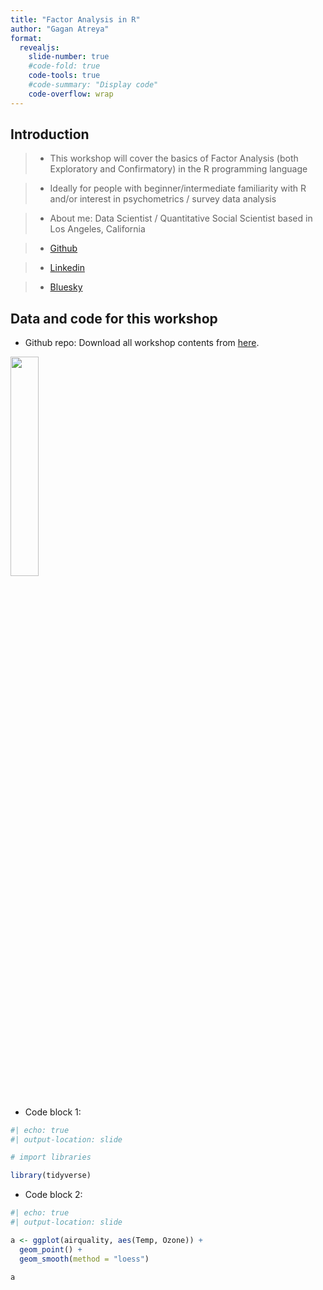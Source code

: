 ```yaml
---
title: "Factor Analysis in R"
author: "Gagan Atreya"
format:
  revealjs: 
    slide-number: true
    #code-fold: true
    code-tools: true
    #code-summary: "Display code"
    code-overflow: wrap
---
```


## Introduction 

> - This workshop will cover the basics of Factor Analysis (both Exploratory and Confirmatory) in the R programming language

> - Ideally for people with beginner/intermediate familiarity with R and/or interest in psychometrics / survey data analysis 

> - About me: Data Scientist / Quantitative Social Scientist based in Los Angeles, California

> - [Github](https://github.com/atreyagagan){target="blank"}

> - [Linkedin](https://www.linkedin.com/in/gagan-atreya-1170202a2/){target="blank"}

> - [Bluesky](https://bsky.app/profile/gaganatreya.bsky.social){target="blank"} 


## Data and code for this workshop 

- Github repo: Download all workshop contents from [here](https://github.com/atreyagagan/Factor_Analysis_R_Workshop){target="blank"}. 

![](../plots/gh_download.png){#id .class width=30% height=30%}


## 

- Code block 1:

```r
#| echo: true
#| output-location: slide

# import libraries

library(tidyverse)

```

- Code block 2:

```r
#| echo: true
#| output-location: slide

a <- ggplot(airquality, aes(Temp, Ozone)) + 
  geom_point() + 
  geom_smooth(method = "loess")

a

```

## 